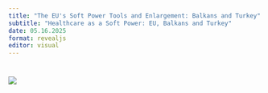 ```yaml
---
title: "The EU's Soft Power Tools and Enlargement: Balkans and Turkey"
subtitle: "Healthcare as a Soft Power: EU, Balkans and Turkey"
date: 05.16.2025
format: revealjs
editor: visual
---
```


# ![](images/week 9.png)
